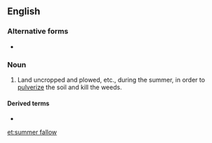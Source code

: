 ==English==
{{Webster 1913}}

===Alternative forms===
* {{l|en|summer-fallow}}

===Noun===
{{en-noun|head=[[summer]] [[fallow]]}}

# Land uncropped and plowed, etc., during the summer, in order to [[pulverize]] the soil and kill the weeds.

====Derived terms====
* {{l|en|summer-fallow}}<!--verb-->

[[et:summer fallow]]